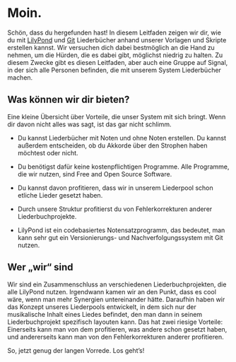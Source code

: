 # Moin. {.unnumbered}

Schön, dass du hergefunden hast! In diesem Leitfaden zeigen wir dir, wie du mit [LilyPond](https://lilypond.org/) und [Git](https://git-scm.com/) Liederbücher anhand unserer Vorlagen und Skripte erstellen kannst. Wir versuchen dich dabei bestmöglich an die Hand zu nehmen, um die Hürden, die es dabei gibt, möglichst niedrig zu halten. Zu diesem Zwecke gibt es diesen Leitfaden, aber auch eine Gruppe auf Signal, in der sich alle Personen befinden, die mit unserem System Liederbücher machen.

## Was können wir dir bieten?

Eine kleine Übersicht über Vorteile, die unser System mit sich bringt. Wenn dir davon nicht alles was sagt, ist das gar nicht schlimm.

-   Du kannst Liederbücher mit Noten und ohne Noten erstellen. Du kannst außerdem entscheiden, ob du Akkorde über den Strophen haben möchtest oder nicht.

-   Du benötigst dafür keine kostenpflichtigen Programme. Alle Programme, die wir nutzen, sind Free and Open Source Software.

-   Du kannst davon profitieren, dass wir in unserem Liederpool schon etliche Lieder gesetzt haben.

-   Durch unsere Struktur profitierst du von Fehlerkorrekturen anderer Liederbuchprojekte.

-   LilyPond ist ein codebasiertes Notensatzprogramm, das bedeutet, man kann sehr gut ein Versionierungs- und Nachverfolgungssystem mit Git nutzen.

## Wer „wir“ sind

Wir sind ein Zusammenschluss an verschiedenen Liederbuchprojekten, die alle LilyPond nutzen. Irgendwann kamen wir an den Punkt, dass es cool wäre, wenn man mehr Synergien untereinander hätte. Daraufhin haben wir das Konzept unseres Liederpools entwickelt, in dem sich nur der musikalische Inhalt eines Liedes befindet, den man dann in seinem Liederbuchprojekt spezifisch layouten kann. Das hat zwei riesige Vorteile: Einerseits kann man von dem profitieren, was andere schon gesetzt haben, und andererseits kann man von den Fehlerkorrekturen anderer profitieren.

So, jetzt genug der langen Vorrede. Los geht’s!
